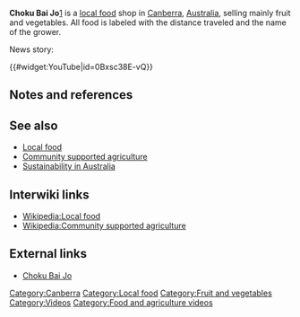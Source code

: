 '''Choku Bai Jo'''[http://www.chokubaijo.com.au/] is a [[local food]] shop in [[Canberra]], [[Australia]], selling mainly fruit and vegetables. All food is labeled with the distance traveled and the name of the grower.

News story:

{{#widget:YouTube|id=0Bxsc38E-vQ}}

== Notes and references ==
{{reflist}}

== See also ==

* [[Local food]]
* [[Community supported agriculture]]
* [[Sustainability in Australia]]

== Interwiki links ==

* [[Wikipedia:Local food]]
* [[Wikipedia:Community supported agriculture]]

== External links ==
{{add links}}

* [http://www.chokubaijo.com.au/ Choku Bai Jo] 

{{stub}}

[[Category:Canberra]]
[[Category:Local food]]
[[Category:Fruit and vegetables]]
[[Category:Videos]]
[[Category:Food and agriculture videos]]